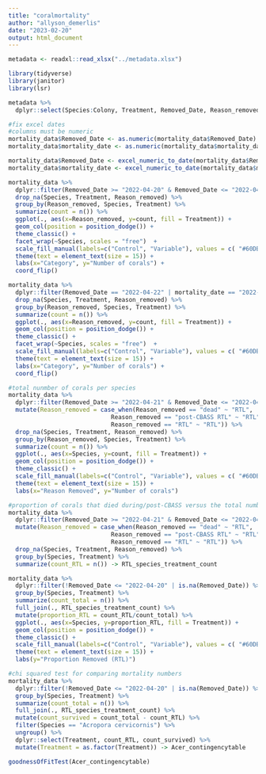 ```yaml
---
title: "coralmortality"
author: "allyson_demerlis"
date: "2023-02-20"
output: html_document
---
```


```r
metadata <- readxl::read_xlsx("../metadata.xlsx")

library(tidyverse)
library(janitor)
library(lsr)
```


```r
metadata %>% 
  dplyr::select(Species:Colony, Treatment, Removed_Date, Reason_removed, mortality_date, Notes) -> mortality_data

#fix excel dates
#columns must be numeric
mortality_data$Removed_Date <- as.numeric(mortality_data$Removed_Date)
mortality_data$mortality_date <- as.numeric(mortality_data$mortality_date)

mortality_data$Removed_Date <- excel_numeric_to_date(mortality_data$Removed_Date)
mortality_data$mortality_date <- excel_numeric_to_date(mortality_data$mortality_date)
```


```r
mortality_data %>% 
  dplyr::filter(Removed_Date >= "2022-04-20" & Removed_Date <= "2022-04-25") %>% 
  drop_na(Species, Treatment, Reason_removed) %>% 
  group_by(Reason_removed, Species, Treatment) %>% 
  summarize(count = n()) %>% 
  ggplot(., aes(x=Reason_removed, y=count, fill = Treatment)) +
  geom_col(position = position_dodge()) +
  theme_classic() +
  facet_wrap(~Species, scales = "free")  +
  scale_fill_manual(labels=c("Control", "Variable"), values = c( "#60DBDB", "#F54A34"))  +
  theme(text = element_text(size = 15)) +
  labs(x="Category", y="Number of corals") + 
  coord_flip()
```

```r
mortality_data %>% 
  dplyr::filter(Removed_Date == "2022-04-22" | mortality_date == "2022-04-22") %>% 
  drop_na(Species, Treatment, Reason_removed) %>% 
  group_by(Reason_removed, Species, Treatment) %>% 
  summarize(count = n()) %>% 
  ggplot(., aes(x=Reason_removed, y=count, fill = Treatment)) +
  geom_col(position = position_dodge()) +
  theme_classic() +
  facet_wrap(~Species, scales = "free")  +
  scale_fill_manual(labels=c("Control", "Variable"), values = c( "#60DBDB", "#F54A34"))  +
  theme(text = element_text(size = 15)) +
  labs(x="Category", y="Number of corals") + 
  coord_flip()
```

```r
#total nunmber of corals per species
mortality_data %>% 
  dplyr::filter(Removed_Date >= "2022-04-21" & Removed_Date <= "2022-04-25") %>% 
  mutate(Reason_removed = case_when(Reason_removed == "dead" ~ "RTL",
                             Reason_removed == "post-CBASS RTL" ~ "RTL",
                             Reason_removed == "RTL" ~ "RTL")) %>% 
  drop_na(Species, Treatment, Reason_removed) %>% 
  group_by(Reason_removed, Species, Treatment) %>% 
  summarize(count = n()) %>% 
  ggplot(., aes(x=Species, y=count, fill = Treatment)) +
  geom_col(position = position_dodge()) +
  theme_classic() +
  scale_fill_manual(labels=c("Control", "Variable"), values = c( "#60DBDB", "#F54A34"))  +
  theme(text = element_text(size = 15)) +
  labs(x="Reason Removed", y="Number of corals")
```


```r
#proportion of corals that died during/post-CBASS versus the total number of corals that went into the CBASS
mortality_data %>% 
  dplyr::filter(Removed_Date >= "2022-04-21" & Removed_Date <= "2022-04-25") %>% 
  mutate(Reason_removed = case_when(Reason_removed == "dead" ~ "RTL",
                             Reason_removed == "post-CBASS RTL" ~ "RTL",
                             Reason_removed == "RTL" ~ "RTL")) %>% 
  drop_na(Species, Treatment, Reason_removed) %>% 
  group_by(Species, Treatment) %>% 
  summarize(count_RTL = n()) -> RTL_species_treatment_count

mortality_data %>% 
  dplyr::filter(!Removed_Date <= "2022-04-20" | is.na(Removed_Date)) %>% 
  group_by(Species, Treatment) %>% 
  summarize(count_total = n()) %>% 
  full_join(., RTL_species_treatment_count) %>% 
  mutate(proportion_RTL = count_RTL/count_total) %>% 
  ggplot(., aes(x=Species, y=proportion_RTL, fill = Treatment)) +
  geom_col(position = position_dodge()) +
  theme_classic() +
  scale_fill_manual(labels=c("Control", "Variable"), values = c( "#60DBDB", "#F54A34"))  +
  theme(text = element_text(size = 15)) +
  labs(y="Proportion Removed (RTL)")
```


```r
#chi squared test for comparing mortality numbers
mortality_data %>% 
  dplyr::filter(!Removed_Date <= "2022-04-20" | is.na(Removed_Date)) %>% 
  group_by(Species, Treatment) %>% 
  summarize(count_total = n()) %>% 
  full_join(., RTL_species_treatment_count) %>% 
  mutate(count_survived = count_total - count_RTL) %>% 
  filter(Species == "Acropora cervicornis") %>% 
  ungroup() %>% 
  dplyr::select(Treatment, count_RTL, count_survived) %>% 
  mutate(Treatment = as.factor(Treatment)) -> Acer_contingencytable

goodnessOfFitTest(Acer_contingencytable)
```